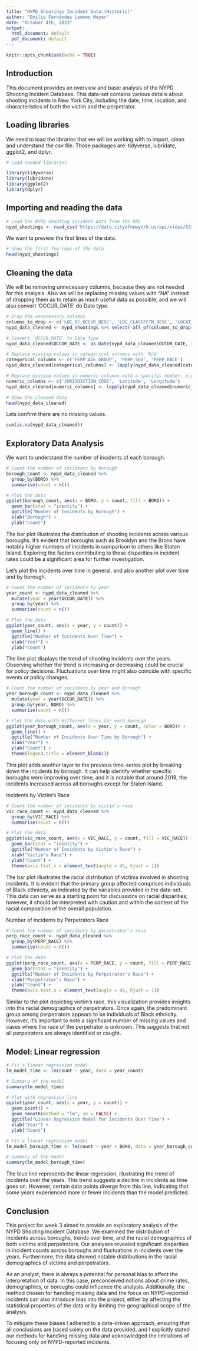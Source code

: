 ```yaml
---
title: "NYPD Shootings Incident Data (Historic)"
author: "Emilio Fernández Lemmen Meyer"
date: "October 4th, 2023"
output:
  html_document: default
  pdf_document: default
---
```


```r
knitr::opts_chunk$set(echo = TRUE)
```

## Introduction

This document provides an overview and basic analysis of the NYPD Shooting Incident Database. This data-set contains various details about shooting incidents in New York City, including the date, time, location, and characteristics of both the victim and the perpetrator.

## Loading libraries

We need to load the libraries that we will be working with to import, clean and understand the csv file. Those packages are: tidyverse, lubridate, ggplot2, and dplyr.

```r
# Load needed libraries

library(tidyverse) 
library(lubridate) 
library(ggplot2) 
library(dplyr) 
```

## Importing and reading the data

```r
# Load the NYPD Shooting Incident Data from the URL
nypd_shootings <- read_csv("https://data.cityofnewyork.us/api/views/833y-fsy8/rows.csv?accessType=DOWNLOAD")
```

We want to preview the first lines of the data.

```r
# Show the first few rows of the data
head(nypd_shootings)
```

## Cleaning the data

We will be removing unnecessary columns, because they are not needed for this analysis. Also we will be replacing missing values with "NA" instead of dropping them as to retain as much useful data as possible, and we will also convert 'OCCUR_DATE' do Date type.

```r
# Drop the unnecessary columns
columns_to_drop <- c('LOC_OF_OCCUR_DESC', 'LOC_CLASSFCTN_DESC', 'LOCATION_DESC', 'Lon_Lat')
nypd_data_cleaned <- nypd_shootings %>% select(-all_of(columns_to_drop))

# Convert 'OCCUR_DATE' to Date type
nypd_data_cleaned$OCCUR_DATE <- as.Date(nypd_data_cleaned$OCCUR_DATE, format="%m/%d/%Y")

# Replace missing values in categorical columns with 'N/A'
categorical_columns <- c('PERP_AGE_GROUP', 'PERP_SEX', 'PERP_RACE')
nypd_data_cleaned[categorical_columns] <- lapply(nypd_data_cleaned[categorical_columns], function(x) replace_na(as.character(x), 'N/A'))

# Replace missing values in numeric columns with a specific number, e.g., -9999
numeric_columns <- c('JURISDICTION_CODE', 'Latitude', 'Longitude')
nypd_data_cleaned[numeric_columns] <- lapply(nypd_data_cleaned[numeric_columns], function(x) replace_na(x, -9999))

# Show the cleaned data
head(nypd_data_cleaned)
```

Lets confirm there are no missing values.

```r
sum(is.na(nypd_data_cleaned))
```

## Exploratory Data Analysis

We want to understand the number of incidents of each borough.

```r
# Count the number of incidents by borough
borough_count <- nypd_data_cleaned %>% 
  group_by(BORO) %>% 
  summarise(count = n())

# Plot the data
ggplot(borough_count, aes(x = BORO, y = count, fill = BORO)) +
  geom_bar(stat = "identity") +
  ggtitle("Number of Incidents by Borough") +
  xlab("Borough") +
  ylab("Count")
```

The bar plot illustrates the distribution of shooting incidents across various boroughs. It's evident that boroughs such as Brooklyn and the Bronx have notably higher numbers of incidents in comparison to others like Staten Island. Exploring the factors contributing to these disparities in incident rates could be a significant area for further investigation.

Let's plot the incidents over time in general, and also another plot over time and by borough.

```r
# Count the number of incidents by year
year_count <- nypd_data_cleaned %>% 
  mutate(year = year(OCCUR_DATE)) %>% 
  group_by(year) %>% 
  summarise(count = n())

# Plot the data
ggplot(year_count, aes(x = year, y = count)) +
  geom_line() +
  ggtitle("Number of Incidents Over Time") +
  xlab("Year") +
  ylab("Count")


```

The line plot displays the trend of shooting incidents over the years. Observing whether the trend is increasing or decreasing could be crucial for policy decisions. Fluctuations over time might also coincide with specific events or policy changes.

```r
# Count the number of incidents by year and borough
year_borough_count <- nypd_data_cleaned %>% 
  mutate(year = year(OCCUR_DATE)) %>% 
  group_by(year, BORO) %>% 
  summarise(count = n())

# Plot the data with different lines for each borough
ggplot(year_borough_count, aes(x = year, y = count, color = BORO)) +
  geom_line() +
  ggtitle("Number of Incidents Over Time by Borough") +
  xlab("Year") +
  ylab("Count") +
  theme(legend.title = element_blank())
```

This plot adds another layer to the previous time-series plot by breaking down the incidents by borough. It can help identify whether specific boroughs were improving over time, and it is notable that around 2019, the incidents increased across all boroughs except for Staten Island.

Incidents by Victim's Race

```r
# Count the number of incidents by victim's race
vic_race_count <- nypd_data_cleaned %>% 
  group_by(VIC_RACE) %>% 
  summarise(count = n())

# Plot the data
ggplot(vic_race_count, aes(x = VIC_RACE, y = count, fill = VIC_RACE)) +
  geom_bar(stat = "identity") +
  ggtitle("Number of Incidents by Victim's Race") +
  xlab("Victim's Race") +
  ylab("Count") +
  theme(axis.text.x = element_text(angle = 45, hjust = 1))
```

The bar plot illustrates the racial distribution of victims involved in shooting incidents. It is evident that the primary group affected comprises individuals of Black ethnicity, as indicated by the variables provided in the data-set. This data can serve as a starting point for discussions on racial disparities; however, it should be interpreted with caution and within the context of the racial composition of the overall population.

Number of incidents by Perpetrators Race

```r
# Count the number of incidents by perpetrator's race
perp_race_count <- nypd_data_cleaned %>% 
  group_by(PERP_RACE) %>% 
  summarise(count = n())

# Plot the data
ggplot(perp_race_count, aes(x = PERP_RACE, y = count, fill = PERP_RACE)) +
  geom_bar(stat = "identity") +
  ggtitle("Number of Incidents by Perpetrator's Race") +
  xlab("Perpetrator's Race") +
  ylab("Count") +
  theme(axis.text.x = element_text(angle = 45, hjust = 1))
```

Similar to the plot depicting victim's race, this visualization provides insights into the racial demographics of perpetrators. Once again, the predominant group among perpetrators appears to be individuals of Black ethnicity. However, it's important to note a significant number of missing values and cases where the race of the perpetrator is unknown. This suggests that not all perpetrators are always identified or caught.

## Model: Linear regression

```r
# Fit a linear regression model
lm_model_time <- lm(count ~ year, data = year_count)

# Summary of the model
summary(lm_model_time)

# Plot with regression line
ggplot(year_count, aes(x = year, y = count)) +
  geom_point() +
  geom_smooth(method = "lm", se = FALSE) +
  ggtitle("Linear Regression Model for Incidents Over Time") +
  xlab("Year") +
  ylab("Count")

# Fit a linear regression model
lm_model_borough_time <- lm(count ~ year + BORO, data = year_borough_count)

# Summary of the model
summary(lm_model_borough_time)
```

The blue line represents the linear regression, illustrating the trend of incidents over the years. This trend suggests a decline in incidents as time goes on. However, certain data points diverge from this line, indicating that some years experienced more or fewer incidents than the model predicted.

## Conclusion

This project for week 3 aimed to provide an exploratory analysis of the NYPD Shooting Incident Database. We examined the distribution of incidents across boroughs, trends over time, and the racial demographics of both victims and perpetrators. Our analyses revealed significant disparities in incident counts across boroughs and fluctuations in incidents over the years. Furthermore, the data showed notable distributions in the racial demographics of victims and perpetrators.

As an analyst, there is always a potential for personal bias to affect the interpretation of data. In this case, preconceived notions about crime rates, demographics, or boroughs could influence the analysis. Additionally, the method chosen for handling missing data and the focus on NYPD-reported incidents can also introduce bias into the project, either by affecting the statistical properties of the data or by limiting the geographical scope of the analysis.

To mitigate these biases I adhered to a data-driven approach, ensuring that all conclusions are based solely on the data provided, and I explicitly stated our methods for handling missing data and acknowledged the limitations of focusing only on NYPD-reported incidents.
